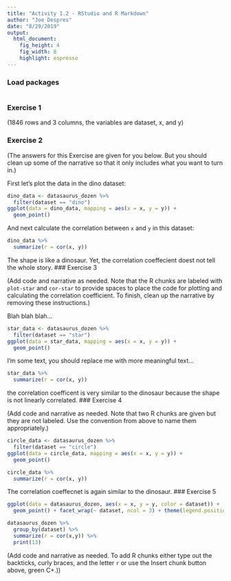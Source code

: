 ```yaml
---
title: "Activity 1.2 - RStudio and R Markdown"
author: "Joe Despres"
date: "8/29/2019"
output: 
  html_document: 
    fig_height: 4
    fig_width: 8
    highlight: espresso
---
```


### Load packages

```r
```


### Exercise 1

(1846 rows and 3 columns, the variables are dataset, x, and y)

### Exercise 2

(The answers for this Exercise are given for you below. But you should clean up some of the narrative so that it only includes what you want to turn in.)

First let's plot the data in the dino dataset:

```r
dino_data <- datasaurus_dozen %>%
  filter(dataset == "dino")
ggplot(data = dino_data, mapping = aes(x = x, y = y)) +
  geom_point()
```

And next calculate the correlation between `x` and `y` in this dataset:

```r
dino_data %>%
  summarize(r = cor(x, y))
```
The shape is like a dinosaur. Yet, the correlation coeffecient doest not tell the whole story. 
### Exercise 3


(Add code and narrative as needed. Note that the R chunks are labeled with `plot-star` and `cor-star` to provide spaces to place the code for plotting and calculating the correlation coefficient. To finish, clean up the narrative by removing these instructions.)

Blah blah blah...

```r
star_data <- datasaurus_dozen %>%
  filter(dataset == "star")
ggplot(data = star_data, mapping = aes(x = x, y = y)) +
  geom_point()
```

I'm some text, you should replace me with more meaningful text...

```r
star_data %>%
  summarize(r = cor(x, y))
```
the correlation coefficent is very similar to the dinosaur because the shape is not linearly correlated.
### Exercise 4

(Add code and narrative as needed. Note that two R chunks are given but they are not labeled. Use the convention from above to name them appropriately.)

```r
circle_data <- datasaurus_dozen %>%
  filter(dataset == "circle")
ggplot(data = circle_data, mapping = aes(x = x, y = y)) +
  geom_point()
```

```r
circle_data %>%
  summarize(r = cor(x, y))
```
The correlation coeffecnet is again similar to the dinosaur.
### Exercise 5

```r
ggplot(data = datasaurus_dozen, aes(x = x, y = y, color = dataset)) +
  geom_point() + facet_wrap(~ dataset, ncol = 3) + theme(legend.position = "none")
```

```r
datasaurus_dozen %>%
  group_by(dataset) %>%
  summarize(r = cor(x,y)) %>%
  print(13)
```

(Add code and narrative as needed. To add R chunks either type out the backticks, curly braces, and the letter `r` or use the Insert chunk button above, green C+.))
